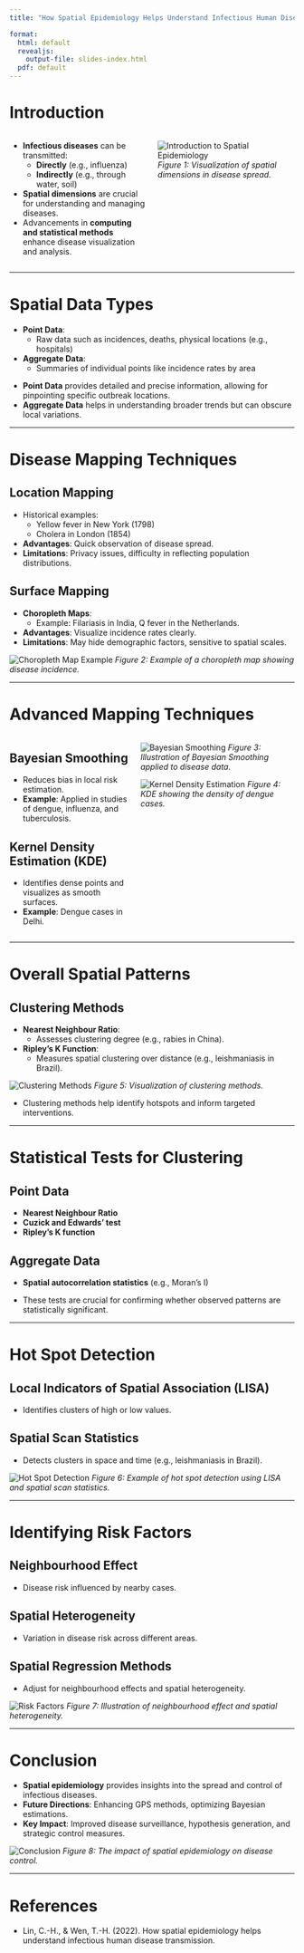 ```yaml
---
title: "How Spatial Epidemiology Helps Understand Infectious Human Disease Transmission"

format: 
  html: default
  revealjs: 
    output-file: slides-index.html
  pdf: default
---
```


# Introduction
::: columns
::: column
- **Infectious diseases** can be transmitted:
  - **Directly** (e.g., influenza)
  - **Indirectly** (e.g., through water, soil)
- **Spatial dimensions** are crucial for understanding and managing diseases.
- Advancements in **computing and statistical methods** enhance disease visualization and analysis.
:::
::: column
![Introduction to Spatial Epidemiology](/images/image1.jpg)
*Figure 1: Visualization of spatial dimensions in disease spread.*
:::
:::

---

# Spatial Data Types
- **Point Data**: 
  - Raw data such as incidences, deaths, physical locations (e.g., hospitals)
- **Aggregate Data**: 
  - Summaries of individual points like incidence rates by area

::: notes
- **Point Data** provides detailed and precise information, allowing for pinpointing specific outbreak locations.
- **Aggregate Data** helps in understanding broader trends but can obscure local variations.
:::

---

# Disease Mapping Techniques
## Location Mapping
- Historical examples:
  - Yellow fever in New York (1798)
  - Cholera in London (1854)
- **Advantages**: Quick observation of disease spread.
- **Limitations**: Privacy issues, difficulty in reflecting population distributions.

## Surface Mapping
- **Choropleth Maps**:
  - Example: Filariasis in India, Q fever in the Netherlands.
- **Advantages**: Visualize incidence rates clearly.
- **Limitations**: May hide demographic factors, sensitive to spatial scales.

![Choropleth Map Example](/images/image2.jpg)
*Figure 2: Example of a choropleth map showing disease incidence.*

---

# Advanced Mapping Techniques
::: columns
::: column
## Bayesian Smoothing
- Reduces bias in local risk estimation.
- **Example**: Applied in studies of dengue, influenza, and tuberculosis.

## Kernel Density Estimation (KDE)
- Identifies dense points and visualizes as smooth surfaces.
- **Example**: Dengue cases in Delhi.
:::
::: column
![Bayesian Smoothing](/images/image3.jpg)
*Figure 3: Illustration of Bayesian Smoothing applied to disease data.*

![Kernel Density Estimation](/images/image4.jpg)
*Figure 4: KDE showing the density of dengue cases.*
:::
:::

---

# Overall Spatial Patterns
## Clustering Methods
- **Nearest Neighbour Ratio**:
  - Assesses clustering degree (e.g., rabies in China).
- **Ripley’s K Function**:
  - Measures spatial clustering over distance (e.g., leishmaniasis in Brazil).

![Clustering Methods](/images/image5.jpg)
*Figure 5: Visualization of clustering methods.*

::: notes
- Clustering methods help identify hotspots and inform targeted interventions.
:::

---

# Statistical Tests for Clustering
## Point Data
- **Nearest Neighbour Ratio**
- **Cuzick and Edwards’ test**
- **Ripley’s K function**

## Aggregate Data
- **Spatial autocorrelation statistics** (e.g., Moran’s I)

::: notes
- These tests are crucial for confirming whether observed patterns are statistically significant.
:::

---

# Hot Spot Detection
## Local Indicators of Spatial Association (LISA)
- Identifies clusters of high or low values.

## Spatial Scan Statistics
- Detects clusters in space and time (e.g., leishmaniasis in Brazil).

![Hot Spot Detection](/images/image6.jpg)
*Figure 6: Example of hot spot detection using LISA and spatial scan statistics.*

---

# Identifying Risk Factors
## Neighbourhood Effect
- Disease risk influenced by nearby cases.

## Spatial Heterogeneity
- Variation in disease risk across different areas.

## Spatial Regression Methods
- Adjust for neighbourhood effects and spatial heterogeneity.

![Risk Factors](/images/image7.jpg)
*Figure 7: Illustration of neighbourhood effect and spatial heterogeneity.*

---

# Conclusion
- **Spatial epidemiology** provides insights into the spread and control of infectious diseases.
- **Future Directions**: Enhancing GPS methods, optimizing Bayesian estimations.
- **Key Impact**: Improved disease surveillance, hypothesis generation, and strategic control measures.

![Conclusion](/images/image8.jpg)
*Figure 8: The impact of spatial epidemiology on disease control.*

---

# References
- Lin, C.-H., & Wen, T.-H. (2022). How spatial epidemiology helps understand infectious human disease transmission.

